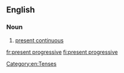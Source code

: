 ==English==

===Noun===
{{en-noun|-}}

# {{lb|en|grammar}} [[present continuous]]

[[Category:en:Tenses]]

[[fr:present progressive]]
[[fi:present progressive]]